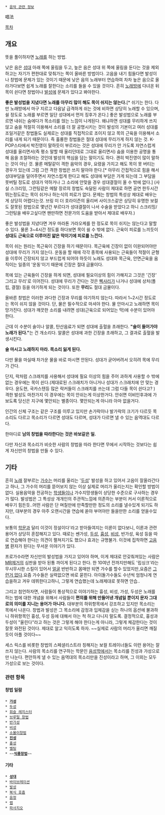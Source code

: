  * [[음악 관련 정보]]

唱法

[[목차]]
== 개요 ==
뜻을 풀이하자면 [[노래]]를 하는 방법.

낮은 음은 [[성대]] 아래 쪽에 울림을 두고, 높은 음은 성대 위 쪽에 울림을 둔다는 것을 제외하고는 자기가 편한대로 맞춰가는 쪽이 올바른 방법이다. 고음을 내기 힘들다면 발성이나 창법에 문제가 있는 것이기 때문에 낮은 음의 노래부터 연습하여 차차 높은 음으로 올라가다보면 쉽게 노래를 잘한다는 소리를 들을 수 있을 것이다. 흔히 [[노래방]]에 다녀온 뒤 목이 쉰다면 창법이나 [[발성]]에 문제가 있다고 봐야한다.

'''좋은 발성법을 지녔다면 노래를 아무리 많이 해도 목이 쉬지는 않는다.'''[* 쉬기는 한다. 다만 노래방에서 마구 지르고 다음날 급격하게 쉬는 것에 비하면 상당히 노래할 수 있으며, 쉴 정도로 노래를 부르면 일단 성대에서 먼저 징후가 온다.] 좋은 발성법으로 노래를 부르면 내쉬는 숨에다가 목소리를 얹는 느낌이 나게된다. 왜냐하면 성대를 무리하게 쓰지 않고 숨을 적절히 이용해서 소리를 더 잘 공명시키는 것이 발성의 기본이고 여러 성대를 조일거같은 창법들도 실제로는 성대를 직접적으로 조이지 않고 목의 근육을 이용해서 소리를 내게 되기 때문이다. 즉 훌륭한 창법들은 절대 성대에 무리가게 하지 않는 것. K-POP스타에서 박진영이 말하듯이 부르라는 것은 성대에 무리가 안 가도록 자연스럽게 성대를 울리면서(즉 평소 말할 때 울리던데로 그대로 울리면서) 숨을 이용한 공명을 통해 음을 조절하라는 것인데 발성의 핵심을 담는 말이기도 하다. 괜히 박진영이 많이 말하는 것이 아닌 것. 물론 메탈같이 격한 음악의 경우, 요령을 가지고 해도 목이 못 버티는 경우가 있는데 그럼 그런 격한 창법은 쓰지 말아야 한다.[* 아무리 간접적으로 힘을 해서 성대부담을 덜어주면서 자연스럽게 한다고 해도 성대에 부담은 가게 되는데 그 부담을 못버틸 정도로 성대가 약하거나 그 소리에 안맞을 경우 성대결절이 올 수 밖에 없다.]
(사실 스크리밍, 그런팅같은 메탈 장르의 창법도 숙달된 사람이 제대로 하면 공연 한두시간 뛰는정도로는 목이 쉬거나 하는식의 피로가 없다. 문제는 창법의 특성상 제대로 배우는게 상당히 어렵다는것. 브링 미 더 호라이즌의 올리버 사이크스같은 상당히 유명한 보컬도 잘못된 창법으로 몇년간 부르다가 성대결절이 나서 수술을 받았다고 하니 스크리밍/그런팅을 배우고싶다면 왠만하면 전문가의 도움을 받아서 제대로 배우자.)

좋은 발성법을 지녔다면 겨우 마라톤 가라오케를 한 정도로 목이 쉬지는 않는다고 말할 수 있다. 물론 3~4시간 정도를 하다보면 목이 쉴 수 밖에 없다. 근육이 피로를 느끼듯이 '''성대도 근육으로 이루어진 얇은 막이기에 피로를 느낀다.'''

목이 쉬는 원리는 목근육이 긴장을 하기 때문이다. 목근육에 긴장이 없이 이완되어야만 성대에 무리가 가지 않는다. 운동을 할 때에 각각 종목에 사용되는 근육들이 적절이 균형을 이루어 긴장되지 않고 부드럽게 되어야 하듯이 노래도 성대와 목근육, 안면근육을 움직이는 일종의 '운동'이기 때문에 긴장은 절대 금물이다.

목에 있는 근육들이 긴장을 하게 되면, 성대에 필요이상의 힘이 가해지고 그것은 '긴장' 그리고 무리'로 이어진다. 성대에 무리가 간다는 것은 [[삑사리]]가 나거나 성대에 상처(폴립, 결절) 등을 야기하게 되는 것이다. 또한 '''무리'''도 절대 금물이다.

올바른 창법은 이러한 과다한 긴장과 무리를 야기하지 않는다. 따라서 1~2시간 정도로는 목이 쉬지 않을 것이다. 단, 물은 필수적으로 마셔야 한다. 물 안마시고 노래하면 목이 망가진다. 성대가 깨끗한 소리를 내려면 성대(근육으로 되어있는 막)에 수분이 있어야 한다.

근데 이 수분이 술이나 알콜, 탄산음료가 되면 성대에 출혈을 초래한다. '''"술이 들어가야 노래가 된다."'''는 건 개소리다. 알콜은 성대에 과한 긴장을 초래하고, 그 결과로 출혈을 발생시킨다.

'''술 마시고 노래하지 마라. 목소리 잃게 된다.'''

다만 물을 마실때 차가운 물을 바로 마시면 안된다. 성대가 굳어버려서 오히려 목에 무리가 간다.

단지, 락처럼 스크래치를 사용해서 성대에 필요 이상의 힘을 주어 과하게 사용할 수 밖에 없는 경우에는 목이 쉰다.(제대로된 스크래치가 아니거나 성대가 스크래치에 안 맞는 경우다. 윤도현, 국카스텐등 많은 락커들이 스크래치를 쓰는데 그럼 다들 목이 쉰다고? ) 격한 발성도 마찬가지 이 경우에는 목이 안쉬는게 이상한거다. 안쉬면 이비인후과에 가보도록 당신은 지구에 몇안되는 별종이다. 몇안되는게 아니라 아마 없을거다.

인간의 신체 구조는 같은 구조를 이루고 있지만 손가락이나 발가락의 크기가 다르듯 목소리도 다르고 목소리가 다르면 성대도 다르며, 성대가 다르면 낼 수 있는 음역대도 다르다.

한마디로 '''남의 창법을 따라한다는 것은 바보같은 일.'''

다만 자신과 목소리가 비슷한 사람의 창법을 따라 한다면 무에서 시작하는 것보다는 쉽게 자신만의 창법을 만들 수 있다.

== 기타 ==
흔히 [[노래]] 잘부르는 [[가수]]는 머리를 울리는 '[[두성]]' 발성을 하고 있어서 고음이 잘올라간다고 하나, 그 가수의 머리를 뜯어보지 않는 이상 실제로 머리가 울리는지는 확인할 방법이 없다. 실용음악을 전공하는 [[학생]]들이나 가수지망생들이 상당한 수준으로 구사하는 경우가 많다. 발성법은 그 특성상 개개인의 주관적느낌에 의존하는 부분이 커서 이론적으로 배우기 힘든듯..어떤 사람은 단 며칠만에 만족할만한 정도의 소리를 낼수있게 되기도 하지만, 대부분의 경우 아주 오랜시간을 연습에 쏟아 부어야만 들을만한 소리를 얻을수있다.

보통의 [[학문]]과 달리 이것이 정설이다'라고 받아들여지는 이론이 없다보니, 이론과 관련용어가 상당히 혼잡해지고 있다. 
때로는 쎈가성, [[두성]], [[흉성]], [[비성]], 반가성, 육성 등을 따로 연습해야 한다는 의견이 펼쳐지기도 했으나 효과는 규명불가. 이것에 집착하면 [[고음병]] 환자가 된다는 무서운 이야기가 있다.

프로가수라면 자신만의 발성법을 가지고 있어야 하며, 이게 제대로 안갖춰져있는 사람은 [[MR제거]]의 심판을 받아 된통 까이게 된다고 한다. 한 10여년 전까지만해도 '립싱크'라는 무시무시한 스킬이 있어서 [[얼굴]] 반반하고 몸매만 되면 가수를 할수 있었지만,요즘은 [[그런거 없다]].요즘 가수들은 실력없으면 바로 묻힌다. 아이돌가수들도 수년씩 엄청나게 연습을하고 겨우 데뷔한다고하니, 그렇게 연습했는데 노래제대로 못하면 안습..

그리고 첨언하자면, 사람들이 통상적으로 이야기하는 흉성, 비성, 가성, 두성은 노래를 하는 법에 대한 개념을 위해서 사람들이 '''편의를 위해 만들어낸 개념일 뿐이지 문자 그대로의 의미를 지니는 용어가 아니다.''' 대부분의 하위항목에서 강조하고 있지만 목소리는 목에서 나온다. 창법과 발성은 그 목소리에 감정과 입체감을 싣는 하나의 옵션에 불과하니 하위항목인 흉성, 두성 등에 대해서 아는 척 하고 다니지 말도록. 결정적으로, 흉성과 두성이 "울린다"라고 하는 것은 그렇게 해야 한다는게 아니라, 그렇게 체감한다는 것이 잘못 와전된 것이다. 제대로 알고 익히도록 하자. ~~실제로 사람의 머리가 울리면 깨질듯이 아플 것이다~~

세스 릭스를 비롯한 창법의 스페셜리스트라 칭해지는 보컬 트레이너들도 이런 용어는 잘 쓰지 않는다. 사람의 목소리를 연구하는 학문인 [[음성학]]에서는 목소리를 진성과 가성으로만 나눈다. 편안하게 낼 수 있는 음역대의 목소리만을 진성이라고 하며, 그 이외는 모두 가성으로 보는 것이다.


=== 관련 항목 ===
==== 창법 일람 ====
 * '''[[가성]]'''
 * [[두성]]
 * [[휘슬 레지스터]]
 * [[브루털 창법]]
 * [[반가성]]
 * [[비성]]
 * [[소몰이창법]]
 * '''[[진성]]'''
 * [[흉성]]
 * [[벨팅]]
 * ~~'''[[익룡]]창법'''~~
==== 기타 ====
 * '''[[성대]]'''
 * [[바이브레이션]]
 * [[발성]]
 * [[복식 호흡]]
 * [[음정]]
 * [[랩]]
 * [[파사지오]]

